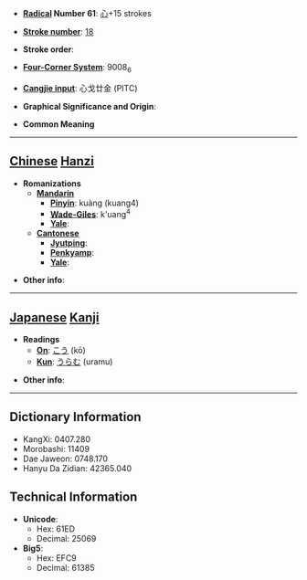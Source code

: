 * '''[[Wiktionary:Chinese radical index| Radical]] Number 61''': [[Wiktionary:Chinese radical index 心|心]]+15 strokes

* '''[[Wiktionary:Chinese total strokes index|Stroke number]]''': [[Wiktionary:Chinese total strokes index 18|18]]

* '''Stroke order''': 

* '''[[Wiktionary:Chinese four corner index|Four-Corner System]]''': 9008<sub>6</sub>

* '''[[Wiktionary:Chinese Cangjie index|Cangjie input]]''': 心戈廿金 (PITC)

* '''Graphical Significance and Origin''': 

* '''Common Meaning'''

----

== [[Chinese]] [[Hanzi]] ==

* '''Romanizations'''
** '''[[Mandarin]]'''
*** '''[[Pinyin]]''': kuàng (kuang4)
*** '''[[Wade-Giles]]''': k'uang<sup>4</sup>
*** '''[[Yale]]''': 
** '''[[Cantonese]]'''
*** '''[[Jyutping]]''':
*** '''[[Penkyamp]]''': 
*** '''[[Yale]]''': 

* '''Other info''': 

----

== [[Japanese]] [[Kanji]] ==

* '''Readings'''
** '''[[On]]''': [[こう]] (kō)
** '''[[Kun]]''': [[うらむ]] (uramu)

* '''Other info''':  

----

== Dictionary Information ==

* KangXi: 0407.280
* Morobashi: 11409
* Dae Jaweon: 0748.170
* Hanyu Da Zidian: 42365.040

== Technical Information ==

* '''Unicode''':
** Hex: 61ED
** Decimal: 25069
* '''Big5''':
** Hex: EFC9
** Decimal: 61385